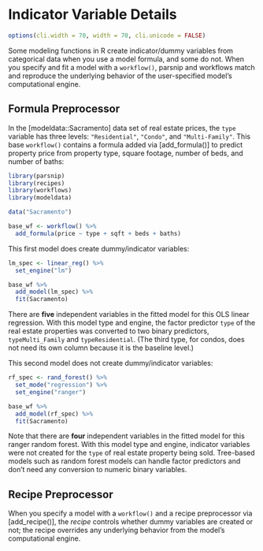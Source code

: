 # Indicator Variable Details

```r
options(cli.width = 70, width = 70, cli.unicode = FALSE)
```


Some modeling functions in R create indicator/dummy variables from categorical data when you use a model formula, and some do not. When you specify and fit a model with a `workflow()`, parsnip and workflows match and reproduce the underlying behavior of the user-specified model's computational engine.

## Formula Preprocessor

In the [modeldata::Sacramento] data set of real estate prices, the `type` variable has three levels: `"Residential"`, `"Condo"`, and `"Multi-Family"`. This base `workflow()` contains a formula added via [add_formula()] to predict property price from property type, square footage, number of beds, and number of baths:

```r
library(parsnip)
library(recipes)
library(workflows)
library(modeldata)

data("Sacramento")

base_wf <- workflow() %>%
  add_formula(price ~ type + sqft + beds + baths)
```

This first model does create dummy/indicator variables:

```r
lm_spec <- linear_reg() %>%
  set_engine("lm")

base_wf %>%
  add_model(lm_spec) %>%
  fit(Sacramento)
```

There are **five** independent variables in the fitted model for this OLS linear regression. With this model type and engine, the factor predictor `type` of the real estate properties was converted to two binary predictors, `typeMulti_Family` and `typeResidential`. (The third type, for condos, does not need its own column because it is the baseline level.)

This second model does not create dummy/indicator variables:

```r
rf_spec <- rand_forest() %>%
  set_mode("regression") %>%
  set_engine("ranger")

base_wf %>%
  add_model(rf_spec) %>%
  fit(Sacramento)
```

Note that there are **four** independent variables in the fitted model for this ranger random forest. With this model type and engine, indicator variables were not created for the `type` of real estate property being sold. Tree-based models such as random forest models can handle factor predictors and don't need any conversion to numeric binary variables.

## Recipe Preprocessor

When you specify a model with a `workflow()` and a recipe preprocessor via [add_recipe()], the _recipe_ controls whether dummy variables are created or not; the recipe overrides any underlying behavior from the model's computational engine.
